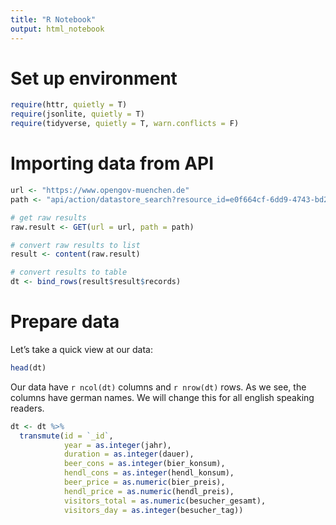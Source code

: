```yaml
---
title: "R Notebook"
output: html_notebook
---
```


# Set up environment

```r
require(httr, quietly = T)
require(jsonlite, quietly = T)
require(tidyverse, quietly = T, warn.conflicts = F)
```


# Importing data from API

```r
url <- "https://www.opengov-muenchen.de"
path <- "api/action/datastore_search?resource_id=e0f664cf-6dd9-4743-bd2b-81a8b18bd1d2"

# get raw results
raw.result <- GET(url = url, path = path)

# convert raw results to list
result <- content(raw.result)

# convert results to table
dt <- bind_rows(result$result$records)
```


# Prepare data

Let's take a quick view at our data:
```r
head(dt)
```

Our data have `r ncol(dt)` columns and `r nrow(dt)` rows. 
As we see, the columns have german names.
We will change this for all english speaking readers.

```r
dt <- dt %>% 
  transmute(id = `_id`,
            year = as.integer(jahr),
            duration = as.integer(dauer),
            beer_cons = as.integer(bier_konsum),
            hendl_cons = as.integer(hendl_konsum),
            beer_price = as.numeric(bier_preis),
            hendl_price = as.numeric(hendl_preis),
            visitors_total = as.numeric(besucher_gesamt),
            visitors_day = as.integer(besucher_tag))
```


